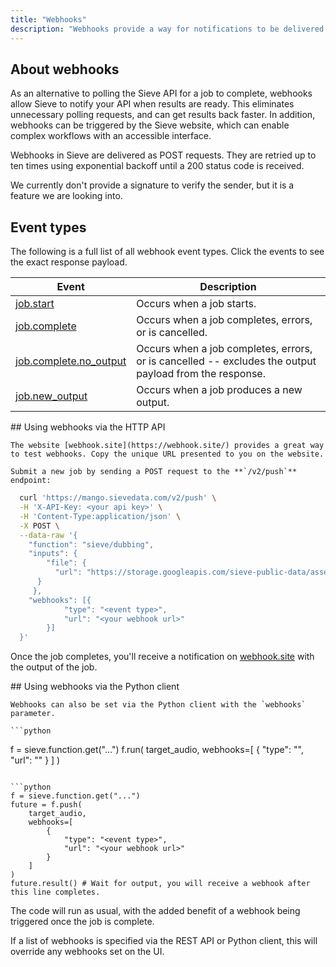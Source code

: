 ```yaml
---
title: "Webhooks"
description: "Webhooks provide a way for notifications to be delivered to an external web server when a Sieve job completes"
---
```


## About webhooks

As an alternative to polling the Sieve API for a job to complete, webhooks allow Sieve to notify your API when results are ready. This eliminates unnecessary polling requests, and can get results back faster. In addition, webhooks can be triggered by the Sieve website, which can enable complex workflows with an accessible interface.

Webhooks in Sieve are delivered as POST requests. They are retried up to ten times using exponential backoff until a 200 status code is received.

We currently don't provide a signature to verify the sender, but it is a feature we are looking into.

## Event types

The following is a full list of all webhook event types. Click the events to see the exact response payload.

| Event                                                                             | Description                                                                                            |
| --------------------------------------------------------------------------------- | ------------------------------------------------------------------------------------------------------ |
| [job.start](/reference-v2/api/models/job_start_webhook)                           | Occurs when a job starts.                                                                              |
| [job.complete](/reference-v2/api/models/job_complete_webhook)                     | Occurs when a job completes, errors, or is cancelled.                                                  |
| [job.complete.no_output](/reference-v2/api/models/job_complete_no_output_webhook) | Occurs when a job completes, errors, or is cancelled -- excludes the output payload from the response. |
| [job.new_output](/reference-v2/api/models/job_new_output_webhook)                 | Occurs when a job produces a new output.                                                               |

<Tabs>
  <Tab title="API">
    ## Using webhooks via the HTTP API

    The website [webhook.site](https://webhook.site/) provides a great way to test webhooks. Copy the unique URL presented to you on the website.

    Submit a new job by sending a POST request to the **`/v2/push`** endpoint:

```bash
  curl 'https://mango.sievedata.com/v2/push' \
  -H 'X-API-Key: <your api key>' \
  -H 'Content-Type:application/json' \
  -X POST \
  --data-raw '{
    "function": "sieve/dubbing",
    "inputs": {
        "file": {
          "url": "https://storage.googleapis.com/sieve-public-data/assets/dub.m4a"
      }
     },
    "webhooks": [{
            "type": "<event type>",
            "url": "<your webhook url>"
        }]
  }'
```

Once the job completes, you'll receive a notification on [webhook.site](https://webhook.site/) with the output of the job.

  </Tab>
  <Tab title="Python">
    ## Using webhooks via the Python client

    Webhooks can also be set via the Python client with the `webhooks` parameter.

    ```python

f = sieve.function.get("...")
f.run(
target_audio,
webhooks=[
{
"type": "<event type>",
"url": "<your webhook url>"
}
]
)

````

```python
f = sieve.function.get("...")
future = f.push(
    target_audio,
    webhooks=[
        {
            "type": "<event type>",
            "url": "<your webhook url>"
        }
    ]
)
future.result() # Wait for output, you will receive a webhook after this line completes.
````

The code will run as usual, with the added benefit of a webhook being triggered once the job is complete.

  </Tab>
</Tabs>

<Warning>
  If a list of webhooks is specified via the REST API or Python client, this
  will override any webhooks set on the UI.
</Warning>
